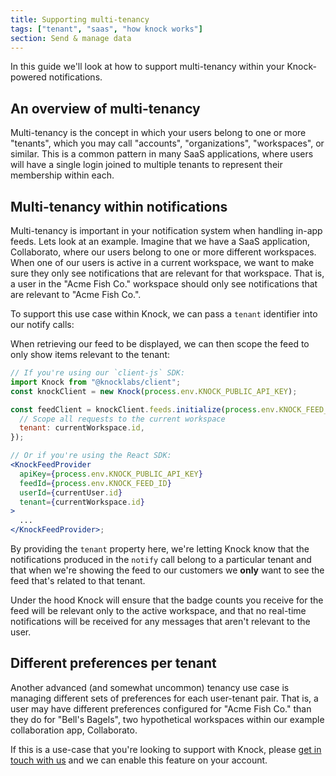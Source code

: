 ```yaml
---
title: Supporting multi-tenancy
tags: ["tenant", "saas", "how knock works"]
section: Send & manage data
---
```



In this guide we'll look at how to support multi-tenancy within your Knock-powered notifications.

## An overview of multi-tenancy

Multi-tenancy is the concept in which your users belong to one or more "tenants", which you may call "accounts", "organizations", "workspaces", or similar. This is a common pattern in many SaaS applications, where users will have a single login joined to multiple tenants to represent their membership within each.

## Multi-tenancy within notifications

Multi-tenancy is important in your notification system when handling in-app feeds. Lets look at an example.
Imagine that we have a SaaS application, Collaborato, where our users belong to one or more different
workspaces. When one of our users is active in a current workspace, we want to make sure they only
see notifications that are relevant for that workspace. That is, a user in the "Acme Fish Co." workspace
should only see notifications that are relevant to "Acme Fish Co.".

To support this use case within Knock, we can pass a `tenant` identifier into our notify calls:

<MultiLangCodeBlock
  snippet="workflows.trigger-with-tenant"
  title="Notify with tenant"
/>

When retrieving our feed to be displayed, we can then scope the feed to only show items relevant
to the tenant:

```jsx Client-side feed scoping
// If you're using our `client-js` SDK:
import Knock from "@knocklabs/client";
const knockClient = new Knock(process.env.KNOCK_PUBLIC_API_KEY);

const feedClient = knockClient.feeds.initialize(process.env.KNOCK_FEED_ID, {
  // Scope all requests to the current workspace
  tenant: currentWorkspace.id,
});

// Or if you're using the React SDK:
<KnockFeedProvider
  apiKey={process.env.KNOCK_PUBLIC_API_KEY}
  feedId={process.env.KNOCK_FEED_ID}
  userId={currentUser.id}
  tenant={currentWorkspace.id}
>
  ...
</KnockFeedProvider>;
```

By providing the `tenant` property here, we're letting Knock know that the notifications produced
in the `notify` call belong to a particular tenant and that when we're showing the feed to our customers we **only** want to see the feed that's related to that tenant.

Under the hood Knock will ensure that the badge counts you receive for the feed will be relevant
only to the active workspace, and that no real-time notifications will be received for any messages
that aren't relevant to the user.

## Different preferences per tenant

Another advanced (and somewhat uncommon) tenancy use case is managing different sets of preferences
for each user-tenant pair. That is, a user may have different preferences configured for "Acme Fish Co."
than they do for "Bell's Bagels", two hypothetical workspaces within our example collaboration app,
Collaborato.

If this is a use-case that you're looking to support with Knock, please [get in touch with us](mailto:support@knock.app) and
we can enable this feature on your account.
